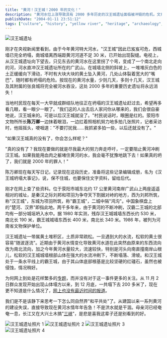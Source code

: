 ```yaml
---
title: "黄河！汉王城！2000 年的文化！"
description: "黄河水位上涨导致具有 2000 多年历史的汉王城遗址面临被冲毁的危机。文章描述了当地村民和文物保护人员的悲痛，以及对中国水利工程决策的反思。"
publishDate: "2004-01-11 23:51:12"
tags: ["culture", "history", "yellow river", "heritage", "archaeology", "conservation"]
---
```


![汉王城遗址](http://blog.xdanger.com/archives/pics/20040111e.jpg)

刚才在央视新闻里看到，由于今年黄河特大河水，"汉王城"因此已岌岌可危，西城墙已完全坍塌，南城墙离西端距黄河河道不足 30 米，已开始出现裂缝。电视上，从汉王城遗址向下望去，只见东去的黄河水在这里拐了个弯，变成了一个南北走向的河，河水直冲汉王城遗址所在的广武山。在城墙北侧的斜坡上，一堆堆灰白色的土正缓缓向下滑动，不时有大块大块的黄土坠入黄河，几处山体裂着宽大的"嘴巴"，随时都有坍塌的危险。按现在的黄河水量，少则几天，多则十几天，汉王城及其附属的张良城将完全被河水吞没，这处 2000 多年的重要历史遗址将永远消失！

当地村民现在每天一大早就成群结队地往正在坍塌的汉王城遗址赶过去，希望再多看几眼，看一眼少一眼了。"我们这的人出去后人家问你从哪来的，我们会很自豪地说，汉王城来的。可是以后汉王城就没了。"村民说话时，眼圈是红的。荥阳市文物所所长**陈万卿**一边抹着眼泪，一边扛着照相机努力地多拍几张照片，记者采访时，他摇摇头，哽咽道："不要打扰我……我抓紧多拍一些，以后还就没有了。"

"如果汉王城真的没有了，你会怎么样呢？"

"真的没有了？我现在要做的就是尽我最大的努力奔走呼吁，一定要阻止黄河冲刷汉王城。如果我能用血肉之躯堵住黄河的水，我会毫不犹豫地跳下去！如果真的坍了，我们就是 2000 年的罪人！"

陈万卿现在每天写日记，记录现在这段历史，准备将这些记录编辑成册，名为《汉王城坍塌大事记》，说，保不住城，也要保住文字资料，留给后代。

刚才在网上查了些资料。位于荥阳市城东北约 17 公里黄河南岸广武山上两座遥遥相对的城址，是秦汉之际刘邦和项羽为争夺天下割据对峙的地方，西为刘邦所筑，称"汉王城"，东城为项羽所筑，称"霸王城"，二城中隔"鸿沟"。中国象棋盘上的"楚河、汉界"即指此地。两千多年来，由于黄河的不断冲刷，汉霸二王城的北部均有一部分城垣坍入水中。据 1980 年实测，残存汉王城城墙东西长约 530 米，南北长 190 米，霸王城城墙东西长 400 米，南北长 340 米。1986 年，被列为河南省文物保护单位。

汉王城遗址一带属黄土堆积区，土质非常疏松。一旦遇到大的水流，松软的黄土很容易"随波逐流"。近期由于黄河水情变化导致黄河水道在此突然由原来的东西流向改为南北流向，加之今年黄河水量较大，流速较快，特别是河头向南直撞南岸山根儿，松软的汉王城城墙根部山体在强大的水流冲刷下，不断塌落、滑坡。和汉王城处于一条水平线上的霸王城，由于其山体底部根基是比较坚硬的红礓石，虽然也被侵蚀，情况稍好。

为何网上到处是花样繁多的[专题](https://news.sina.com.cn/z/)，而并没有对于这一事件更多的关注。从 11 月 2 日群众发现开始出现山体塌方以来，到 12 月底，一共塌下去 200 多米了，现在更不知道是什么情况了，[网上也没有最近时间的报道](https://google.xdanger.com/search/?q=%E9%BB%84%E6%B2%B3+%E6%B1%89%E7%8E%8B%E5%9F%8E&ie=UTF-8&lr=lang_en%7Clang_zh-CN%7Clang_zh-TW&num=10&hl=zh-CN)。

我们是不是该静下来思考一下怎么同自然界"和平共处"了。从建国以来一系列黄河的建设失误，直接导致现在黄河水情年年告急！不是洪水就是干涸。母亲河已经奄奄一息，长江又在大兴土木搞"[三峡](https://www.sanxia.net.cn/sxgc/)"，是悲是喜我这辈子还是别看到的好。

![汉王城遗址照片 1](http://blog.xdanger.com/archives/pics/20040111a.jpg)
![汉王城遗址照片 2](http://blog.xdanger.com/archives/pics/20040111b.jpg)
![汉王城遗址照片 3](http://blog.xdanger.com/archives/pics/20040111c.jpg)
![汉王城遗址照片 4](http://blog.xdanger.com/archives/pics/20040111d.jpg)
